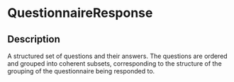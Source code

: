 # QuestionnaireResponse
 ## Description 
 A structured set of questions and their answers. The questions are ordered and grouped into coherent subsets, corresponding to the structure of the grouping of the questionnaire being responded to.